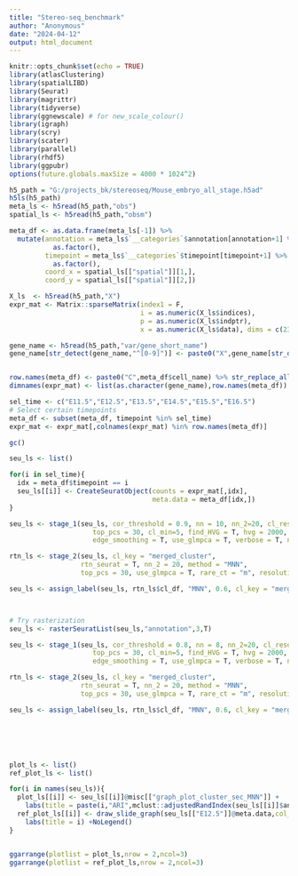 ```yaml
---
title: "Stereo-seq_benchmark"
author: "Anonymous"
date: "2024-04-12"
output: html_document
---
```


```r
knitr::opts_chunk$set(echo = TRUE)
library(atlasClustering)
library(spatialLIBD)
library(Seurat)
library(magrittr)
library(tidyverse)
library(ggnewscale) # for new_scale_colour()
library(igraph)
library(scry)
library(scater)
library(parallel)
library(rhdf5)
library(ggpubr)
options(future.globals.maxSize = 4000 * 1024^2)
```



```r
h5_path = "G:/projects_bk/stereoseq/Mouse_embryo_all_stage.h5ad"
h5ls(h5_path)
meta_ls <- h5read(h5_path,"obs")
spatial_ls <- h5read(h5_path,"obsm")

meta_df <- as.data.frame(meta_ls[-1]) %>% 
  mutate(annotation = meta_ls$`__categories`$annotation[annotation+1] %>% 
           as.factor(),
         timepoint = meta_ls$`__categories`$timepoint[timepoint+1] %>% 
           as.factor(),
         coord_x = spatial_ls[["spatial"]][1,],
         coord_y = spatial_ls[["spatial"]][2,]) 

X_ls  <- h5read(h5_path,"X")
expr_mat <- Matrix::sparseMatrix(index1 = F,
                                 i = as.numeric(X_ls$indices),
                                 p = as.numeric(X_ls$indptr),
                                 x = as.numeric(X_ls$data), dims = c(23761, 520815))

gene_name <- h5read(h5_path,"var/gene_short_name")
gene_name[str_detect(gene_name,"^[0-9]")] <- paste0("X",gene_name[str_detect(gene_name,"^[0-9]")])


row.names(meta_df) <- paste0("C",meta_df$cell_name) %>% str_replace_all(pattern = "-", replacement = "_")
dimnames(expr_mat) <- list(as.character(gene_name),row.names(meta_df))

sel_time <- c("E11.5","E12.5","E13.5","E14.5","E15.5","E16.5")
# Select certain timepoints
meta_df <- subset(meta_df, timepoint %in% sel_time)
expr_mat <- expr_mat[,colnames(expr_mat) %in% row.names(meta_df)]

gc()

seu_ls <- list()

for(i in sel_time){
  idx = meta_df$timepoint == i
  seu_ls[[i]] <- CreateSeuratObject(counts = expr_mat[,idx],
                                    meta.data = meta_df[idx,])
}


```


```r

seu_ls <- stage_1(seu_ls, cor_threshold = 0.9, nn = 10, nn_2=20, cl_resolution = 10,
                     top_pcs = 30, cl_min=5, find_HVG = T, hvg = 2000, cor_met = "PC",
                     edge_smoothing = T, use_glmpca = T, verbose = T, num_core = 6)

rtn_ls <- stage_2(seu_ls, cl_key = "merged_cluster",
                  rtn_seurat = T, nn_2 = 20, method = "MNN",
                  top_pcs = 30, use_glmpca = T, rare_ct = "m", resolution = 1)

seu_ls <- assign_label(seu_ls, rtn_ls$cl_df, "MNN", 0.6, cl_key = "merged_cluster")



# Try rasterization
seu_ls <- rasterSeuratList(seu_ls,"annotation",3,T)

seu_ls <- stage_1(seu_ls, cor_threshold = 0.8, nn = 8, nn_2=20, cl_resolution = 10,
                     top_pcs = 30, cl_min=5, find_HVG = T, hvg = 2000, cor_met = "PC",
                     edge_smoothing = T, use_glmpca = T, verbose = T, num_core = 6)

rtn_ls <- stage_2(seu_ls, cl_key = "merged_cluster",
                  rtn_seurat = T, nn_2 = 20, method = "MNN",
                  top_pcs = 30, use_glmpca = T, rare_ct = "m", resolution = 2)

seu_ls <- assign_label(seu_ls, rtn_ls$cl_df, "MNN", 0.6, cl_key = "merged_cluster")






plot_ls <- list()
ref_plot_ls <- list()

for(i in names(seu_ls)){
  plot_ls[[i]] <- seu_ls[[i]]@misc[["graph_plot_cluster_sec_MNN"]] + 
    labs(title = paste(i,"ARI",mclust::adjustedRandIndex(seu_ls[[i]]$annotation, seu_ls[[i]]$sec_cluster_MNN)))
  ref_plot_ls[[i]] <- draw_slide_graph(seu_ls[["E12.5"]]@meta.data,col_sel = "annotation") + 
    labs(title = i) +NoLegend()
}


ggarrange(plotlist = plot_ls,nrow = 2,ncol=3)
ggarrange(plotlist = ref_plot_ls,nrow = 2,ncol=3)


```

